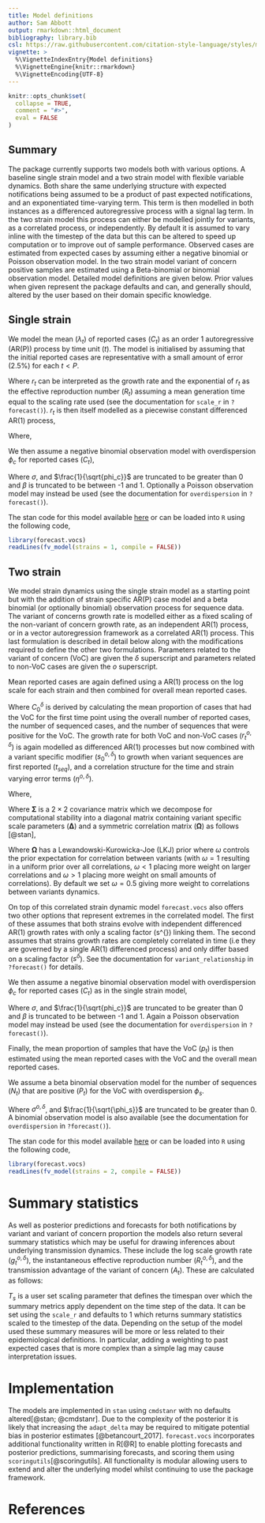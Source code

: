 ```yaml
---
title: Model definitions
author: Sam Abbott
output: rmarkdown::html_document
bibliography: library.bib
csl: https://raw.githubusercontent.com/citation-style-language/styles/master/apa-numeric-superscript-brackets.csl
vignette: >
  %\VignetteIndexEntry{Model definitions}
  %\VignetteEngine{knitr::rmarkdown}
  %\VignetteEncoding{UTF-8}
---
```


```r
knitr::opts_chunk$set(
  collapse = TRUE,
  comment = "#>",
  eval = FALSE
)
```

## Summary

The package currently supports two models both with various options. A baseline single strain model and a two strain model with flexible variable dynamics. Both share the same underlying structure with expected notifications being assumed to be a product of past expected notifications, and an exponentiated time-varying term. This term is then modelled in both instances as a differenced autoregressive process with a signal lag term. In the two strain model this process can either be modelled jointly for variants, as a correlated process, or independently. By default it is assumed to vary inline with the timestep of the data but this can be altered to speed up computation or to improve out of sample performance. Observed cases are estimated from expected cases by assuming either a negative binomial or Poisson observation model. In the two strain model variant of concern positive samples are estimated using a Beta-binomial or binomial observation model. Detailed model definitions are given below. Prior values when given represent the package defaults and can, and generally should, altered by the user based on their domain specific knowledge.

## Single strain

We model the mean ($\lambda_t$) of reported cases ($C_t$) as an order 1 autoregressive (AR(P)) process by time unit ($t$). The model is initialised by assuming that the initial reported cases are representative with a small amount of error (2.5%) for each $t \lt P$.

\begin{align}
  \lambda_t &\sim \text{LogNormal}\left(\log C_t , 0.025 \times \log C_t \right),\ t \leq P \\
  \lambda_t &= \text{exp}\left(r_t\right) \sum_{p = 1}^{P} \alpha_p  \lambda_{t-p},\ t \gt P  
\end{align}

Where $r_t$ can be interpreted as the growth rate and the exponential of $r_t$ as the effective reproduction number ($R_t$) assuming a mean generation time equal to the scaling rate used (see the documentation for `scale_r` in `?forecast()`). $r_t$ is then itself modelled as a piecewise constant differenced AR(1) process, 

\begin{align}
  r_1 &\sim \text{Normal}\left(0, 0.25 \right) \\
  r_t &= r_{t-1} + \epsilon_t  \\
  \epsilon_1 &= \eta_1 \\
  \epsilon_t &= \beta \epsilon_{t-1} + \eta_t
\end{align}

Where, 

\begin{align}
  \eta_t &\sim \text{Normal}\left(0, \sigma \right) \\
  \sigma &\sim \text{Normal}\left(0, 0.2 \right) \\
  \beta &\sim \text{Normal}\left(0, 0.5 \right)
\end{align}

We then assume a negative binomial observation model with overdispersion $\phi_c$ for reported cases ($C_t$),

\begin{align}
  C_{t} &\sim \text{NegBinomial}\left(\lambda_t, \phi_c\right) \\
  \frac{1}{\sqrt{\phi_c}} &\sim \text{Normal}(0, 0.5) 
\end{align}

Where $\sigma$, and $\frac{1}{\sqrt{phi_c}}$ are truncated to be greater than 0 and $\beta$ is truncated to be between -1 and 1. Optionally a Poisson observation model may instead be used (see the documentation for `overdispersion` in `?forecast()`).

The stan code for this model available [here](https://github.com/epiforecasts/forecast.vocs/blob/main/inst/stan/bp.stan)  or can be loaded into `R` using the following code,

```r
library(forecast.vocs)
readLines(fv_model(strains = 1, compile = FALSE))
```

## Two strain

We model strain dynamics using the single strain model as a starting point but with the addition of strain specific AR(P) case model and a beta binomial (or optionally binomial) observation process for sequence data. The variant of concerns growth rate is modelled either as a fixed scaling of the non-variant of concern growth rate, as an independent AR(1) process, or in a vector autoregression framework as a correlated AR(1) process. This last formulation is described in detail below along with the modifications required to define the other two formulations. Parameters related to the variant of concern (VoC) are given the $\delta$ superscript and parameters related to non-VoC cases are given the $o$ superscript.

Mean reported cases are again defined using a AR(1) process on the log scale for each strain and then combined for overall mean reported cases. 

\begin{align}
  \lambda_t &\sim \text{LogNormal}\left(\log C_t , 0.025 \times \log C_t \right) ,\ t \leq P\\
  \lambda^{\delta}_t &\sim \text{LogNormal}\left(\log C^{\delta}_t , 0.025 \times \log C^{\delta}_t \right),\ t \leq P \\
  \lambda^{o}_t &= \lambda_t - \lambda^{\delta}_t,\ t \leq P \\
  \lambda^{\delta}_t &= \text{exp}\left(r^{\delta}_t\right) \sum_{p = 1}^{P} \alpha^{\delta}_p  \lambda^{\delta}_{t-p},\ t \gt P \\
  \lambda^{o}_t &= \text{exp}\left(r^{o}_t\right) \sum_{p = 1}^{P} \alpha^{o}_p  \lambda^{o}_{t-p}, t \gt P   \\
  \lambda_t &= \lambda^{\delta}_t + \lambda^{o}_t
\end{align}

Where $C^{\delta}_0$ is derived by calculating the mean proportion of cases that had the VoC for the first time point using the overall number of reported cases, the number of sequenced cases, and the number of sequences that were positive for the VoC. The growth rate for both VoC and non-VoC cases ($r^{o, \delta}_t$) is again modelled as differenced AR(1) processes but now combined with a variant specific modifier ($s^{o, \delta}_0$) to growth when variant sequences are first reported ($t_{seq}$), and a correlation structure for the time and strain varying error terms ($\eta^{o, \delta}$).


\begin{align}
  r^{o}_1 &\sim \text{Normal}\left(0, 0.25 \right),\\
  r^{\delta}_{t_{seq}} &= r^{o}_{t_{seq}} + s^{\delta} \\
  r^{o, \delta}_t &= r^{o, \delta}_{t-1} + \epsilon^{o, \delta}_t  \\
  \epsilon^{o, \delta}_0 &= \eta^{o, \delta}_0 \\
  \epsilon^{o, \delta}_t &= \beta \epsilon^{o, \delta}_{t-1} + \eta^{o, \delta}_t
\end{align}

Where, 

\begin{align}
  s^{\beta} &\sim \text{Normal}(0, 0.5)  \\
  \eta^{o, \delta}_t &\sim \text{MVN}\left(0, \boldsymbol \Sigma \right) \\
  \beta &\sim \text{Normal}\left(0, 0.5 \right)
\end{align}

Where $\boldsymbol \Sigma$ is a $2 \times 2$ covariance matrix which we decompose for computational stability into a diagonal matrix containing variant specific scale parameters ($\boldsymbol \Delta$) and a symmetric correlation matrix ($\boldsymbol \Omega$) as follows [@stan],

\begin{align}
  \boldsymbol \Sigma &= \boldsymbol \Delta \boldsymbol \Omega \boldsymbol \Delta \\
  \boldsymbol \Delta &=  \left[ {\begin{array}{cc}
                            \sigma^o & 0 \\
                            0& \sigma^{\delta} \\
                                \end{array} } \right] \\
  \boldsymbol \Omega &\sim \left[ {\begin{array}{cc}
                            1 & \omega \\
                            \omega & 1 \\
                              \end{array} } \right] \\
  \sigma^{o, \delta} &\sim \text{Normal}\left(0, 0.2 \right)
\end{align}

Where $\boldsymbol \Omega$ has a Lewandowski-Kurowicka-Joe (LKJ) prior where
$\omega$ controls the prior expectation for correlation between variants (with $\omega = 1$ resulting in a uniform prior over all correlations, $\omega \lt 1$ placing more weight on larger correlations and $\omega \gt 1$ placing more weight on small amounts of correlations). By default we set $\omega = 0.5$ giving more weight to correlations between variants dynamics. 

On top of this correlated strain dynamic model `forecast.vocs` also offers two other options that represent extremes in the correlated model. The first of these assumes that both strains evolve with independent differenced AR(1) growth rates with only a scaling factor (s^{\delta}) linking them. The second assumes that strains growth rates are completely correlated in time (i.e they are governed by a single AR(1) differenced process) and only differ based on a scaling factor ($s^{\delta}$). See the documentation for `variant_relationship` in `?forecast()` for details. 

We then assume a negative binomial observation model with overdispersion $\phi_c$ for reported cases ($C_t$) as in the single strain model,

\begin{align}
  C_{t} &\sim \text{NegBinomial}\left(\lambda_t, \phi_c\right) \\
  \frac{1}{\sqrt{\phi_c}} &\sim \text{Normal}(0, 0.5) 
\end{align}

Where $\sigma$, and $\frac{1}{\sqrt{phi_c}}$ are truncated to be greater than 0 and $\beta$ is truncated to be between -1 and 1. Again a Poisson observation model may instead be used (see the documentation for `overdispersion` in `?forecast()`).

Finally, the mean proportion of samples that have the VoC ($p_t$) is then estimated using the mean reported cases with the VoC and the overall mean reported cases.

\begin{equation} 
  p_t = \frac{\lambda^{\delta}_t}{\lambda_t}
\end{equation}

We assume a beta binomial observation model for the number of sequences ($N_t$) that are positive ($P_t$) for the VoC with overdispersion $\phi_s$.

\begin{align}
  P_{t} &\sim \mathrm{BetaBinomial}\left(N_t, p_t \phi_s, (1 - p_t) \phi_s\right) \\
  \frac{1}{\sqrt{\phi_s}} &\sim \text{Normal}(0, 0.5) 
\end{align}

Where $\sigma^{o, \delta}$, and $\frac{1}{\sqrt{\phi_s}}$ are truncated to be greater than 0. A binomial observation model is also available (see the documentation for `overdispersion` in `?forecast()`).

The stan code for this model available [here](https://github.com/epiforecasts/forecast.vocs/blob/main/inst/stan/twostrainbp.stan) or can be loaded into `R` using the following code,

```r
library(forecast.vocs)
readLines(fv_model(strains = 2, compile = FALSE))
```

# Summary statistics

As well as posterior predictions and forecasts for both notifications by variant and variant of concern proportion the models also return several summary statistics which may be useful for drawing inferences about underlying transmission dynamics. These include the log scale growth rate ($g^{o, \delta}_t$), the instantaneous effective reproduction number ($R^{o, \delta}_t$), and the transmission advantage of the variant of concern ($A_t$). These are calculated as follows:

\begin{align}
  g^{o, \delta}_t &= T_s r^{o, \delta}_t \\
  R^{o, \delta}_t &= \text{exp}\left(T_s r^{o, \delta}_t\right) \\
  A_t &= \text{exp}\left(T_s \left(r^{\delta}_t - r^{o}_t \right)\right)\\
\end{align}

$T_s$ is a user set scaling parameter that defines the timespan over which the summary metrics apply dependent on the time step of the data. It can be set using the `scale_r` and defaults to 1 which returns summary statistics scaled to the timestep of the data. Depending on the setup of the model used these summary measures will be more or less related to their epidemiological definitions. In particular, adding a weighting to past expected cases that is more complex than a simple lag may cause interpretation issues.

# Implementation

The models are implemented in `stan` using `cmdstanr` with no defaults altered[@stan; @cmdstanr]. Due to the complexity of the posterior it is likely that increasing the `adapt_delta` may be required to mitigate potential bias in posterior estimates [@betancourt_2017]. `forecast.vocs` incorporates additional functionality written in R[@R] to enable plotting forecasts and posterior predictions, summarising forecasts, and scoring them using `scoringutils`[@scoringutils]. All functionality is modular allowing users to extend and alter the underlying model whilst continuing to use the package framework.

# References
